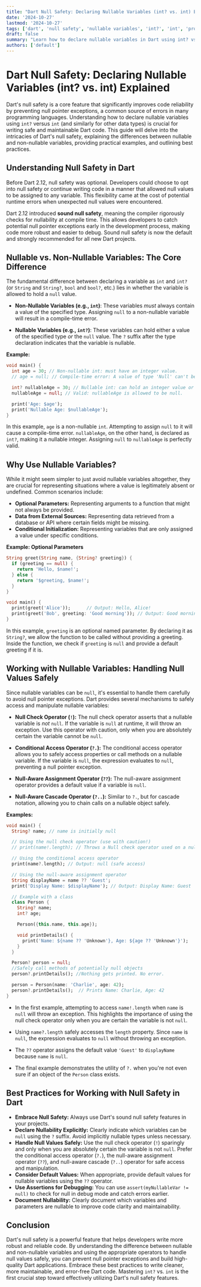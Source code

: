 ```yaml
---
title: "Dart Null Safety: Declaring Nullable Variables (int? vs. int) Explained"
date: '2024-10-27'
lastmod: '2024-10-27'
tags: ['dart', 'null safety', 'nullable variables', 'int?', 'int', 'programming', 'flutter', 'dart null safety guide']
draft: false
summary: "Learn how to declare nullable variables in Dart using int? vs. int, understand Dart's null safety features, and prevent null pointer exceptions with clear examples and best practices."
authors: ['default']
---
```


# Dart Null Safety: Declaring Nullable Variables (int? vs. int) Explained

Dart's null safety is a core feature that significantly improves code reliability by preventing null pointer exceptions, a common source of errors in many programming languages.  Understanding how to declare nullable variables using `int?` versus `int` (and similarly for other data types) is crucial for writing safe and maintainable Dart code. This guide will delve into the intricacies of Dart's null safety, explaining the differences between nullable and non-nullable variables, providing practical examples, and outlining best practices.

## Understanding Null Safety in Dart

Before Dart 2.12, null safety was optional. Developers could choose to opt into null safety or continue writing code in a manner that allowed null values to be assigned to any variable. This flexibility came at the cost of potential runtime errors when unexpected null values were encountered.

Dart 2.12 introduced **sound null safety**, meaning the compiler rigorously checks for nullability at compile time. This allows developers to catch potential null pointer exceptions early in the development process, making code more robust and easier to debug.  Sound null safety is now the default and strongly recommended for all new Dart projects.

## Nullable vs. Non-Nullable Variables: The Core Difference

The fundamental difference between declaring a variable as `int` and `int?` (or `String` and `String?`, `bool` and `bool?`, etc.) lies in whether the variable is allowed to hold a `null` value.

*   **Non-Nullable Variables (e.g., `int`)**: These variables *must* always contain a value of the specified type.  Assigning `null` to a non-nullable variable will result in a compile-time error.

*   **Nullable Variables (e.g., `int?`)**: These variables can hold either a value of the specified type *or* the `null` value. The `?` suffix after the type declaration indicates that the variable is nullable.

**Example:**

```dart
void main() {
  int age = 30; // Non-nullable int: must have an integer value.
  // age = null; // Compile-time error: A value of type 'Null' can't be assigned to a variable of type 'int'.

  int? nullableAge = 30; // Nullable int: can hold an integer value or null.
  nullableAge = null; // Valid: nullableAge is allowed to be null.

  print('Age: $age');
  print('Nullable Age: $nullableAge');
}
```

In this example, `age` is a non-nullable `int`. Attempting to assign `null` to it will cause a compile-time error.  `nullableAge`, on the other hand, is declared as `int?`, making it a nullable integer.  Assigning `null` to `nullableAge` is perfectly valid.

## Why Use Nullable Variables?

While it might seem simpler to just avoid nullable variables altogether, they are crucial for representing situations where a value is legitimately absent or undefined.  Common scenarios include:

*   **Optional Parameters:**  Representing arguments to a function that might not always be provided.
*   **Data from External Sources:**  Representing data retrieved from a database or API where certain fields might be missing.
*   **Conditional Initialization:** Representing variables that are only assigned a value under specific conditions.

**Example: Optional Parameters**

```dart
String greet(String name, {String? greeting}) {
  if (greeting == null) {
    return 'Hello, $name!';
  } else {
    return '$greeting, $name!';
  }
}

void main() {
  print(greet('Alice'));      // Output: Hello, Alice!
  print(greet('Bob', greeting: 'Good morning')); // Output: Good morning, Bob!
}
```

In this example, `greeting` is an optional named parameter.  By declaring it as `String?`, we allow the function to be called without providing a greeting. Inside the function, we check if `greeting` is `null` and provide a default greeting if it is.

## Working with Nullable Variables: Handling Null Values Safely

Since nullable variables can be `null`, it's essential to handle them carefully to avoid null pointer exceptions. Dart provides several mechanisms to safely access and manipulate nullable variables:

*   **Null Check Operator (`!`):**  The null check operator asserts that a nullable variable is *not* `null`. If the variable is `null` at runtime, it will throw an exception.  Use this operator with caution, only when you are absolutely certain the variable cannot be `null`.

*   **Conditional Access Operator (`?.`):**  The conditional access operator allows you to safely access properties or call methods on a nullable variable. If the variable is `null`, the expression evaluates to `null`, preventing a null pointer exception.

*   **Null-Aware Assignment Operator (`??`):** The null-aware assignment operator provides a default value if a variable is `null`.

*   **Null-Aware Cascade Operator (`?..`):**  Similar to `?.`, but for cascade notation, allowing you to chain calls on a nullable object safely.

**Examples:**

```dart
void main() {
  String? name; // name is initially null

  // Using the null check operator (use with caution!)
  // print(name!.length); // Throws a Null check operator used on a null value exception. Only uncomment when you want to see the crash

  // Using the conditional access operator
  print(name?.length); // Output: null (safe access)

  // Using the null-aware assignment operator
  String displayName = name ?? 'Guest';
  print('Display Name: $displayName'); // Output: Display Name: Guest

  // Example with a class
  class Person {
    String? name;
    int? age;

    Person({this.name, this.age});

    void printDetails() {
      print('Name: ${name ?? 'Unknown'}, Age: ${age ?? 'Unknown'}');
    }
  }

  Person? person = null;
  //Safely call methods of potentially null objects
  person?.printDetails(); //Nothing gets printed. No error.

  person = Person(name: 'Charlie', age: 42);
  person?.printDetails();  // Prints Name: Charlie, Age: 42
}
```

*   In the first example, attempting to access `name!.length` when `name` is `null` will throw an exception. This highlights the importance of using the null check operator only when you are certain the variable is not `null`.

*   Using `name?.length` safely accesses the `length` property.  Since `name` is `null`, the expression evaluates to `null` without throwing an exception.

*   The `??` operator assigns the default value `'Guest'` to `displayName` because `name` is `null`.

*   The final example demonstrates the utility of `?.` when you're not even sure if an object of the `Person` class exists.

## Best Practices for Working with Null Safety in Dart

*   **Embrace Null Safety:**  Always use Dart's sound null safety features in your projects.
*   **Declare Nullability Explicitly:**  Clearly indicate which variables can be `null` using the `?` suffix.  Avoid implicitly nullable types unless necessary.
*   **Handle Null Values Safely:**  Use the null check operator (`!`) sparingly and only when you are absolutely certain the variable is not `null`. Prefer the conditional access operator (`?.`), the null-aware assignment operator (`??`), and null-aware cascade (`?..`) operator for safe access and manipulation.
*   **Consider Default Values:**  When appropriate, provide default values for nullable variables using the `??` operator.
*   **Use Assertions for Debugging:** You can use `assert(myNullableVar != null)` to check for null in debug mode and catch errors earlier.
*   **Document Nullability:**  Clearly document which variables and parameters are nullable to improve code clarity and maintainability.

## Conclusion

Dart's null safety is a powerful feature that helps developers write more robust and reliable code.  By understanding the difference between nullable and non-nullable variables and using the appropriate operators to handle null values safely, you can prevent null pointer exceptions and build high-quality Dart applications. Embrace these best practices to write cleaner, more maintainable, and error-free Dart code. Mastering `int?` vs. `int` is the first crucial step toward effectively utilizing Dart's null safety features.